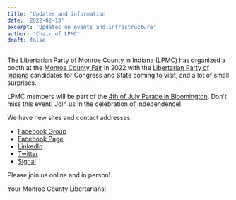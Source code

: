 ```yaml
---
title: 'Updates and information'
date: '2022-02-13'
excerpt: 'Updates on events and infrastructure'
author: 'Chair of LPMC'
draft: false
---
```


The Libertarian Party of Monroe County in Indiana (LPMC) has organized a booth at the [Monroe County Fair](https://www.monroecountyfairgrounds.in/) in 2022 with the [Libertarian Party of Indiana](https://lpin.org/) candidates for Congress and State coming to visit, and a lot of small surprises.

LPMC members will be part of the [4th of July Parade in Bloomington](https://bloomington.in.gov/parks/events/fourth-of-july-parade). Don't miss this event! Join us in the celebration of Independence!

We have new sites and contact addresses:

- [Facebook Group](https://www.facebook.com/groups/868317740795600/)
- [Facebook Page](https://www.facebook.com/Libertarian-Party-of-Monroe-County-in-Indiana-111788734906640/)
- [LinkedIn](https://www.linkedin.com/company/libertarian-party-of-monroe-county-in-indiana/)
- [Twitter](https://twitter.com/LPMC_Indiana)
- [Signal](https://signal.group/#CjQKICq65YYvulg0wXB_KOZeiVzJA2uowvdFkcAJsbHHUJzUEhDHfBFvnWa5LgeR5zGT4f8S)

Please join us online and in person!

Your Monroe County Libertarians!
